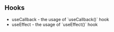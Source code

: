 
## Hooks

- <Link to="/hook-use-callback">useCallback</Link> - the usage of `useCallback()`
  hook
- <Link to="/hook-use-effect">useEffect</Link> - the usage of `useEffect()` hook

